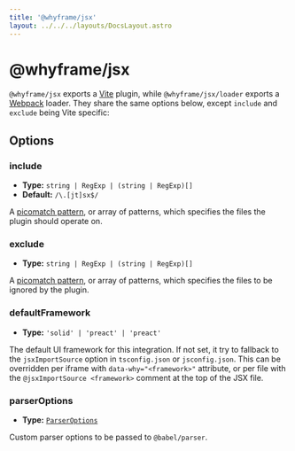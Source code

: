 ```yaml
---
title: '@whyframe/jsx'
layout: ../../../layouts/DocsLayout.astro
---
```



# @whyframe/jsx

<SolidDemo />
<PreactDemo />
<ReactDemo />

`@whyframe/jsx` exports a [Vite](https://vitejs.dev) plugin, while `@whyframe/jsx/loader` exports a [Webpack](https://webpack.js.org) loader. They share the same options below, except `include` and `exclude` being Vite specific:

## Options

### include

- **Type:** `string | RegExp | (string | RegExp)[]`
- **Default:** `/\.[jt]sx$/`

A [picomatch pattern](https://github.com/micromatch/picomatch), or array of patterns, which specifies the files the plugin should operate on.

### exclude

- **Type:** `string | RegExp | (string | RegExp)[]`

A [picomatch pattern](https://github.com/micromatch/picomatch), or array of patterns, which specifies the files to be ignored by the plugin.

### defaultFramework

- **Type:** `'solid' | 'preact' | 'preact'`

The default UI framework for this integration. If not set, it try to fallback to the `jsxImportSource` option in `tsconfig.json` or `jsconfig.json`. This can be overridden per iframe with `data-why="<framework>"` attribute, or per file with the `@jsxImportSource <framework>` comment at the top of the JSX file.

### parserOptions

- **Type:** [`ParserOptions`](https://babeljs.io/docs/en/babel-parser#options)

Custom parser options to be passed to `@babel/parser`.
